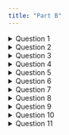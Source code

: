 ```yaml
---
title: "Part B"
---
```


<details>
<summary> Question 1 </summary>
Import the data and explain what they are about.
</details>


<details>
<summary> Question 2 </summary>
How many studies compare celecoxib to placebo with regard to pain in less than
24 weeks?
</details>

<details>
<summary> Question 3 </summary>
In total, how many patients received celecoxib and how many received placebo
in the studies comparing these two treatments with regard to pain in less than
24 weeks?
</details>


<details>
<summary>Question 4</summary>
What was the average level of pain in less than 24 weeks in the
celecoxib and the placebo patients?
</details>

<details>
<summary>Question 5</summary>
For how many studies comparing celecoxib to placebo with regard to pain in
less than 24 weeks do we not have information on the year they were conducted?
</details>

<details>
<summary>Question 6</summary>
What is the earliest, latest and median publication year of the studies
comparing celecoxib to placebo with regard to all pain in less than 24 weeks,
if we disregard any missing information?
</details>



<details>
<summary>Question 7</summary>
What is the relative treatment effect of the study with id "STD-Asmus-2014-Study-1"?
</details>

<details>
<summary>Question 8</summary>
How many studies compare celecoxib to placebo with regard to number of adverse
events ?
</details>

<details>
<summary>Question 9</summary>
In total, how many patients received celecoxib and how many received placebo
in the studies comparing these two treatments with regard to number of adverse
events?
</details>

<details>
<summary>Question 10</summary>
What was the average number of adverse events in the celecoxib and the placebo
patients?
</details>


<details>
<summary>Question 11</summary>
What is the relative treatment effect of the study with id "STD-Asmus-2014-Study-1"?
</details>
